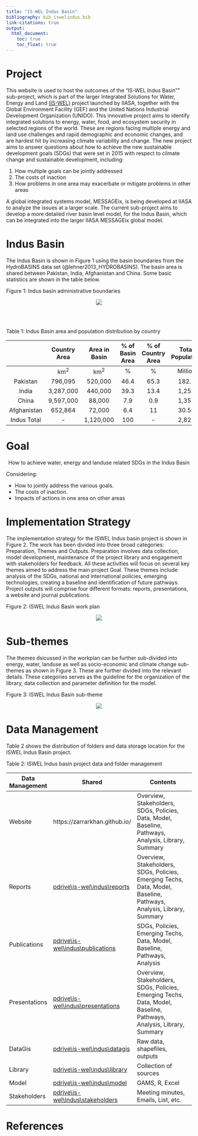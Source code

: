 ```yaml
---
title: "IS-WEL Indus Basin"
bibliography: bib_iswelindus.bib
link-citations: true
output:
  html_document:
    toc: true  
    toc_float: true 
---
```


# Project
This website is used to host the outcomes of the "IS-WEL Indus Basin"" sub-project, which is part of the larger Integrated Solutions for Water, Energy and Land [(IS-WEL)](http://www.iiasa.ac.at/web/home/research/researchProjects/Nexus_Solutions.html) project launched by IIASA, together with the Global Environment Facility (GEF) and the United Nations Industrial Development Organization (UNIDO). This innovative project aims to identify integrated solutions to energy, water, food, and ecosystem security in selected regions of the world. These are regions facing multiple energy and land use challenges and rapid demographic and economic changes, and are hardest hit by increasing climate variability and change. The new project aims to answer questions about how to achieve the new sustainable development goals (SDGs) that were set in 2015 with respect to climate change and sustainable development, including: 

1. How multiple goals can be jointly addressed 
2. The costs of inaction
3. How problems in one area may exacerbate or mitigate problems in other areas

A global integrated systems model, MESSAGEix, is being developed at IIASA to analyze the issues at a larger scale. The current sub-project aims to develop a more detailed river basin level model, for the Indus Basin, which can be integrated into the larger IIASA MESSAGEix global model. 

# Indus Basin
The Indus Basin is shown in Figure 1 using the basin boundaries from the HydroBASINS data set (@lehner2013_HYDROBASINS). The basin area is shared between Pakistan, India, Afghanistan and China. Some basic statistics are shown in the table below.


<p id="figcap"> Figure 1: Indus basin administrative boundaries</p>
<center>
<div id="fig">
![](figures\f_Map_Indus_IIASA_Orig_HYDROBASINS_fromPresent.png)
</div>
</center>

<br><br>

<p id="tabcap">Table 1: Indus Basin area and population distribution by country</p> 

|  	| Country Area 	| Area in Basin 	| % of Basin Area 	| % of Country Area 	| Total Population 	| Population in Indus 	|
|:-----------:	|:------------:	|:-------------:	|:---------------:	|:-----------------:	|:----------------:	|:-------------------:	|
|  	| km<sup>2</sup> 	| km<sup>2</sup>  	| % 	| % 	| Million 	|  	|
| Pakistan 	| 796,095 	| 520,000 	| 46.4 	| 65.3 	| 182.1 	| >150 	|
| India 	| 3,287,000 	| 440,000 	| 39.3 	| 13.4 	| 1,252 	| - 	|
| China 	| 9,597,000 	| 88,000 	| 7.9 	| 0.9 	| 1,357 	|  -	|
| Afghanistan 	| 652,864 	| 72,000 	| 6.4 	| 11 	| 30.55 	| - 	|
| Indus Total 	| - 	| 1,120,000 	| 100 	| - 	| 2,822 	| 300 	|

# Goal

<center>
<div id="box">
How to achieve water, energy and landuse related SDGs in the Indus Basin
</div>
</center>

Considering:
<ul>
<li> How to jointly address the various goals.</li>
<li> The costs of inaction.</li>
<li> Impacts of actions in one area on other areas</li>
</ul>

# Implementation Strategy

The implementation strategy for the ISWEL Indus basin project is shown in Figure 2. The work has been divided into three broad categories: Preparation, Themes and Outputs. Preparation involves data collection, model development, maintenance of the project library and engagement with stakeholders for feedback. All these activities will focus on several key themes aimed to address the main project Goal. These themes include analysis of the SDGs, national and international policies, emerging technologies, creating a baseline and identification of future pathways. Project outputs will comprise four different formats: reports, presentations, a website and journal publications.

<p id="figcap"> Figure 2: ISWEL Indus Basin work plan</p>
<center>
<div id="fig">
![](figures\f_workplan_presentOverview.PNG)
</div>
</center>

# Sub-themes

The themes dsicussed in the workplan can be further sub-divided into energy, water, landuse as well as socio-economic and climate change sub-themes as shown in Figure 3. These are further divided into the relevant details. These categories serves as the guideline for the organization of the library, data collection and parameter definition for the model. 

<p id="figcap"> Figure 3: ISWEL Indus Basin sub-theme</p>
<center>
<div id="fig">
![](figures\f_subthemes_presentOverview.PNG)
</div>
</center>

# Data Management

Table 2 shows the distribution of folders and data storage location for the ISWEL Indus Basin project.

<p id="tabcap">Table 2: ISWEL Indus basin project data and folder management</p> 

| Data Management | Shared                                | Contents                                                                                           |
|-----------------|---------------------------------------|----------------------------------------------------------------------------------------------------|
| Website         | https://zarrarkhan.github.io/         | Overview, Stakeholders, SDGs, Policies, Data, Model, Baseline, Pathways, Analysis, Library, Summary |
| Reports         | <a href="https://portal.iiasa.ac.at/dana/fb/smb/wfb.cgi?t=p&v=resource_1304000562.324190.2&si=0&ri=0&pi=0&sb=name&so=asc&dir=is-wel%5Cindus\reports">pdrive\\is-wel\\indus\\reports</a>       | Overview, Stakeholders, SDGs, Policies, Emerging Techs, Data, Model, Baseline, Pathways, Analysis, Library, Summary |
| Publications    | <a href="https://portal.iiasa.ac.at/dana/fb/smb/wfb.cgi?t=p&v=resource_1304000562.324190.2&si=0&ri=0&pi=0&sb=name&so=asc&dir=is-wel%5Cindus\publications">pdrive\\is-wel\\indus\\publications</a>  | SDGs, Policies, Emerging Techs, Data, Model, Baseline, Pathways, Analysis                                          |
| Presentations   | <a href="https://portal.iiasa.ac.at/dana/fb/smb/wfb.cgi?t=p&v=resource_1304000562.324190.2&si=0&ri=0&pi=0&sb=name&so=asc&dir=is-wel%5Cindus\presentations">pdrive\\is-wel\\indus\\presentations</a> | Overview, Stakeholders, SDGs, Policies, Emerging Techs, Data, Model, Baseline, Pathways, Analysis, Library, Summary |
| DataGis         | <a href="https://portal.iiasa.ac.at/dana/fb/smb/wfb.cgi?t=p&v=resource_1304000562.324190.2&si=0&ri=0&pi=0&sb=name&so=asc&dir=is-wel%5Cindus\datagis">pdrive\\is-wel\\indus\\datagis</a>       | Raw data, shapefiles, outputs                                                                      |
| Library         | <a href="https://portal.iiasa.ac.at/dana/fb/smb/wfb.cgi?t=p&v=resource_1304000562.324190.2&si=0&ri=0&pi=0&sb=name&so=asc&dir=is-wel%5Cindus\library">pdrive\\is-wel\\indus\\library</a>       | Collection of sources                                                                              |
| Model           | <a href="https://portal.iiasa.ac.at/dana/fb/smb/wfb.cgi?t=p&v=resource_1304000562.324190.2&si=0&ri=0&pi=0&sb=name&so=asc&dir=is-wel%5Cindus\model">pdrive\\is-wel\\indus\\model</a>       | GAMS, R, Excel                                                                                     |
| Stakeholders    | <a href="https://portal.iiasa.ac.at/dana/fb/smb/wfb.cgi?t=p&v=resource_1304000562.324190.2&si=0&ri=0&pi=0&sb=name&so=asc&dir=is-wel%5Cindus\stakeholders">pdrive\\is-wel\\indus\\stakeholders</a>   | Meeting minutes, Emails, List, etc.                                                                                 |

# References